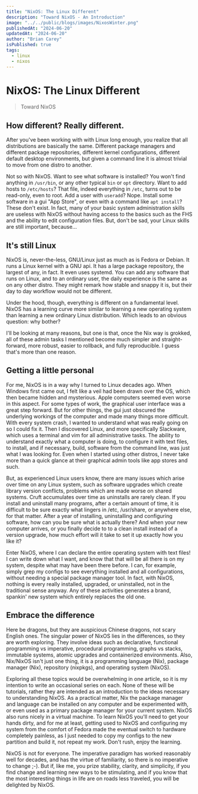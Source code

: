 ```yaml
---
title: "NixOS: The Linux Different"
description: "Toward NixOS - An Introduction"
image: "../../public/blogs/images/NixosWinter.png"
publishedAt: "2024-06-20"
updatedAt: "2024-06-20"
author: "Brian Carey"
isPublished: true
tags:
  - linux
  - nixos
---
```

# NixOS: The Linux Different

> Toward NixOS

## How different? Really different.

After you've been working with with Linux long enough, you realize that all distributions are basically the same. Different package managers and different package repositories, different kernel configurations, different default desktop environments, but given a command line it is almost trivial to move from one distro to another.

Not so with NixOS. Want to see what software is installed? You won't find anything in `/usr/bin`, or any other typical `bin` or `opt` directory. Want to add hosts to `/etc/hosts`? That file, indeed everything in `/etc`, turns out to be read-only, even to root. Add a user with `useradd`? Nope. Install some software in a gui "App Store", or even with a command like `apt install`? These don't exist. In fact, many of your basic system administration skills are useless with NixOS without having access to the basics such as the FHS and the ability to edit configuration files.  But, don't be sad, your Linux skills are still important, because...

## It's still Linux

NixOS is, never-the-less, GNU/Linux just as much as is Fedora or Debian. It runs a Linux kernel with a GNU api. It has a large package repository, the largest of any, in fact. It even uses systemd. You can add any software that runs on Linux, and to an ordinary user, the daily experience is the same as on any other distro. They might remark how stable and snappy it is, but their day to day workflow would not be different.

Under the hood, though, everything is different on a fundamental level. NixOS has a learning curve more similar to learning a new operating system than learning a new ordinary Linux distribution. Which leads to an obvious question: why bother?

I'll be looking at many reasons, but one is that, once the Nix way is grokked, all of these admin tasks I mentioned become much simpler and straight-forward, more robust, easier to rollback, and fully reproducible. I guess that's more than one reason.

## Getting a little personal

For me, NixOS is in a way why I turned to Linux decades ago. When Windows first came out, I felt like a veil had been drawn over the OS, which then became hidden and mysterious. Apple computers seemed even worse in this aspect. For some types of work, the graphical user interface was a great step forward. But for other things, the gui just obscured the underlying workings of the computer and made many things more difficult. With every system crash, I wanted to understand what was really going on so I could fix it. Then I discovered Linux, and more specifically Slackware, which uses a terminal and vim for all administrative tasks. The ability to understand exactly what a computer is doing, to configure it with text files, to install, and if necessary, build, software from the command line, was just what I was looking for. Even when I started using other distros, I never take more than a quick glance at their graphical admin tools like app stores and such.

But, as experienced Linux users know, there are many issues which arise over time on any Linux system, such as software upgrades which create library version conflicts, problems which are made worse on shared systems. Cruft accumulates over time as uninstalls are rarely clean. If you install and uninstall many programs, after a certain amount of time, it is difficult to be sure exactly what lingers in /etc, /usr/share, or anywhere else, for that matter. After a year of installing, uninstalling and configuring software, how can you be sure what is actually there? And when your new computer arrives, or you finally decide to to a clean install instead of a version upgrade, how much effort will it take to set it up exactly how you like it?

Enter NixOS, where I can declare the entire operating system with text files! I can write down what I want, and know that that will be all there is on my system, despite what may have been there before. I can, for example, simply grep my configs to see everything installed and all configurations, without needing a special package manager tool. In fact, with NixOS, nothing is every really installed, upgraded, or uninstalled, not in the traditional sense anyway. Any of these activities generates a brand, spankin' new system which entirely replaces the old one.

## Embrace the difference

Here be dragons, but they are auspicious Chinese dragons, not scary English ones. The singular power of NixOS lies in the differences, so they are worth exploring. They involve ideas such as declarative, functional programming vs imperative, procedural programming, graphs vs stacks, immutable systems, atomic upgrades and containerized environments. Also, Nix/NixOS isn't just one thing, it is a programming language (Nix), package manager (Nix), repository (nixpkgs), and operating system (NixOS).

Exploring all these topics would be overwhelming in one article, so it is my intention to write an occasional series on each. None of these will be tutorials, rather they are intended as an introduction to the ideas necessary to understanding NixOS. As a practical matter, Nix the package manager and language can be installed on any computer and be experimented with, or even used as a primary package manager for your current system. NixOS also runs nicely in a virtual machine. To learn NixOS you'll need to get your hands dirty, and for me at least, getting used to NixOS and configuring my system from the comfort of Fedora made the eventual switch to hardware completely painless, as I just needed to copy my configs to the new partition and build it, not repeat my work. Don't rush, enjoy the learning.

NixOS is not for everyone. The imperative paradigm has worked reasonably well for decades, and has the virtue of familiarity, so there is no imperative to change ;-). But if, like me, you prize stability, clarity, and simplicity, if you find change and learning new ways to be stimulating, and if you know that the most interesting things in life are on roads less traveled, you will be delighted by NixOS.
